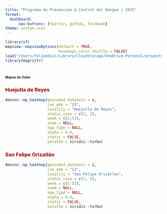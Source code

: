 ```yaml
---
title: "Programa de Prevención & Control del Dengue | 2025"
format: 
  dashboard:
      nav-buttons: [twitter, github, facebook]
theme: custom.scss
---
```


```r
library(sf)
mapview::mapviewOptions(default = TRUE,
                        basemaps.color.shuffle = FALSE)
load("/Users/felipedzul/Library/CloudStorage/OneDrive-Personal/proyects/geocoding_mex/2025/8.RData/denmex_2025.RData")
library(magrittr)
```


# [**Mapas de Calor**]{style="font-size:8pt"}

::: panel-tabset

### [**Huejutla de Reyes**]{style="color:#990000"}

```r
densnv::mp_heatmap(geocoded_datasets = z,
                   cve_edo = "13",
                   locality = "Huejutla de Reyes",
                   status_caso = c(1, 2),
                   week = c(1:53),
                   zoom = NULL,
                   map_type = NULL,
                   alpha = 0.6,
                   static = FALSE,
                   palette = viridis::turbo)
```


### [**San Felipe Orizatlán**]{style="color:#990000"}

```r
densnv::mp_heatmap(geocoded_datasets = z,
                   cve_edo = "13",
                   locality = "San Felipe Orizatlan",
                   status_caso = c(1, 2),
                   week = c(1:53),
                   zoom = NULL,
                   map_type = NULL,
                   alpha = 0.6,
                   static = FALSE,
                   palette = viridis::turbo)
```

:::




